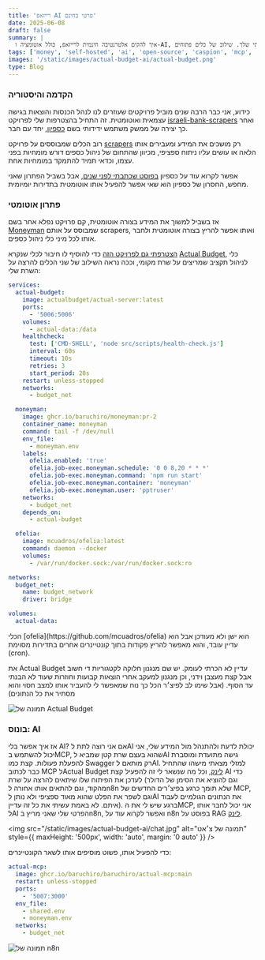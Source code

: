 ```yaml
---
title: 'רייזאפ AI פרטי בחינם'
date: 2025-06-08
draft: false
summary: |
  איך להקים אלטרנטיבה חינמית לרייזאפ, כולל אוטומציה ו-AI, על השרת הביתי שלך. שילוב של כלים פתוחים: Moneyman, Actual Budget, MCP ו-n8n, עם דגש על פרטיות ושליטה מלאה בנתונים.
tags: ['money', 'self-hosted', 'ai', 'open-source', 'caspion', 'mcp', 'n8n']
images: '/static/images/actual-budget-ai/actual-budget.png'
type: Blog
---
```


### הקדמה והיסטוריה

כידוע, אני כבר הרבה שנים מוביל פרויקטים שעוזרים לנו לנהל הכנסות והוצאות בגישה עצמאית ואוטומטית. זה התחיל בהצטרפות שלי לפרויקט [israeli-bank-scrapers](https://github.com/eshaham/israeli-bank-scrapers) ואחר כך יצירה של ממשק משתמש ידידותי בשם [כספיון](https://caspion.org), יחד עם חבר.

רוב הכלים שמבוססים על פרויקט [scrapers](https://github.com/eshaham/israeli-bank-scrapers) רק מושכים את המידע ומעבירים אותו הלאה או עושים עליו ניתוח ספציפי, מכיוון שהתחום של ניהול כספים דורש מומחיות בפני עצמו, וכדאי תמיד להתמקד במומחיות אחת.

אפשר לקרוא עוד על כספיון [בפוסט שכתבתי לפני שנים](/blog/caspion), אבל בשביל הפתרון שאני מחפש, החסרון של כספיון הוא שאי אפשר להפעיל אותו אוטומטית בתדירות יומיומית.

### פתרון אוטומטי

אז בשביל למשוך את המידע בצורה אוטומטית, קם פרויקט נפלא אחר בשם [Moneyman](https://github.com/daniel-hauser/moneyman) שמבוסס על אותם scrapers, ואותו אפשר להריץ בצורה אוטומטית ולחבר אותו לכל מיני כלי ניהול כספים.

[הצטרפתי גם לפרויקט הזה](https://github.com/daniel-hauser/moneyman/pull/420) כדי להוסיף לו חיבור לכלי שנקרא [Actual Budget](https://actualbudget.org), כלי לניהול תקציב שמריצים על שרת מקומי, וככה נראה השילוב של שני הכלים להרצה על השרת שלי:

```yaml
services:
  actual-budget:
    image: actualbudget/actual-server:latest
    ports:
      - '5006:5006'
    volumes:
      - actual-data:/data
    healthcheck:
      test: ['CMD-SHELL', 'node src/scripts/health-check.js']
      interval: 60s
      timeout: 10s
      retries: 3
      start_period: 20s
    restart: unless-stopped
    networks:
      - budget_net

  moneyman:
    image: ghcr.io/baruchiro/moneyman:pr-2
    container_name: moneyman
    command: tail -f /dev/null
    env_file:
      - moneyman.env
    labels:
      ofelia.enabled: 'true'
      ofelia.job-exec.moneyman.schedule: '0 0 8,20 * * *'
      ofelia.job-exec.moneyman.command: 'npm run start'
      ofelia.job-exec.moneyman.container: 'moneyman'
      ofelia.job-exec.moneyman.user: 'pptruser'
    networks:
      - budget_net
    depends_on:
      - actual-budget

  ofelia:
    image: mcuadros/ofelia:latest
    command: daemon --docker
    volumes:
      - /var/run/docker.sock:/var/run/docker.sock:ro

networks:
  budget_net:
    name: budget_network
    driver: bridge

volumes:
  actual-data:
```

<Note>
  הכלי [ofelia](https://github.com/mcuadros/ofelia) הוא ישן ולא מעודכן אבל הוא עדיין עובד, והוא
  מאפשר להריץ פקודות בתוך קונטיינרים אחרים בתדירות מסוימת (cron).
</Note>

את Actual Budget עדיין לא הכרתי לעומק. יש שם מנגנון חלוקה לקטגוריות די חשוב אבל קצת מעצבן וידני, וכן מנגנון למעקב אחרי הוצאות קבועות וחוזרות שעוד לא הבנתי עד הסוף. (אבל שימו לב לפיצ׳ר הכל כך נוח שמאפשר לי להעביר אותו למצב חסוי והוא מסתיר את כל הנתונים)

![תמונה של Actual Budget](/static/images/actual-budget-ai/actual-budget.png)

### בונוס: AI

אז איך אפשר בלי AI?
אם אני רוצה לתת לAI יכולת לדעת ולהתנהל מול המידע שלי, אני יכול להשתמש בMCP, שהוא בעצם שרת קטן שמביא לAI גישה מתועדת ומוסברת להפעלת פעולות. קצת כמו Swagger רק מותאם לAI.
למזלי מצאתי מישהו שהתחיל כבר לכתוב MCP לActual Budget [לינק](https://github.com/s-stefanov/actual-mcp), וכל מה שנשאר לי זה להפעיל קצת AI כדי לעדכן את הפיתוח שלו שיתאים להרצה על שרת (וגם להוציא את הסימן של הדולר מהקוד, וגם להתאים אותו אחורה לn8n שלא תומך כרגע בפיצ׳רים החדשים של MCP, וגם לשפר את הפלט שהוא מאוד ספציפי ולא נותן לAI את הנתונים הגולמיים לעבוד איתם. לא באמת עשיתי את כל זה עדיין).
ברגע שיש לי את הMCP, אני יכול לחבר אותו לAI הפרטי שלי שאני מריץ בn8n, ואפשר לקרוא עוד על n8n בפוסט על RAG [לינק](/blog/ai-blog-chat).

<img
  src="/static/images/actual-budget-ai/chat.jpg"
  alt="תמונה של צ׳אט"
  style={{ maxHeight: '500px', width: 'auto', margin: '0 auto' }}
/>

כדי להפעיל אותו, פשוט מוסיפים אותו לשאר הקונטיינרים:

```yaml
actual-mcp:
  image: ghcr.io/baruchiro/baruchiro/actual-mcp:main
  restart: unless-stopped
  ports:
    - '5007:3000'
  env_file:
    - shared.env
    - moneyman.env
  networks:
    - budget_net
```

![תמונה של n8n](/static/images/actual-budget-ai/n8n.png)

